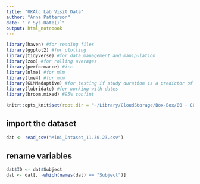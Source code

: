 ```yaml
---
title: "UKAlc Lab Visit Data"
author: "Anna Patterson"
date: "`r Sys.Date()`"
output: html_notebook
---
```




```r
library(haven) #for reading files
library(ggplot2) #for plotting
library(tidyverse) #for data management and manipulation
library(zoo) #for rolling averages
library(performance) #icc
library(nlme) #for mlm
library(lme4) #for mlm
library(GLMMadaptive) #for testing if study duration is a predictor of outcomes, via "adaptive quadrature"
library(lubridate) #for working with dates
library(broom.mixed) #95% confint

knitr::opts_knit$set(root.dir = "~/Library/CloudStorage/Box-Box/00 - CLEAR Lab (Locked Folders)/02 - Data Management, Analysis, and Papers/Studies_Projects/UKALC/02_datasets/UKALC_LABVISITS/02_data_prep_workspace/") 
```

## import the dataset
```r
dat <- read_csv("Mini_Dataset_11.30.23.csv")

```

## rename variables 
```r
dat$ID <- dat$Subject
dat <- dat[, -which(names(dat) == "Subject")]
```


